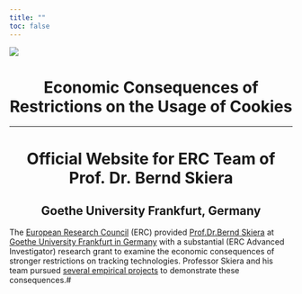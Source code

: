 ```yaml
---
title: ""
toc: false
---
```


![](static/img/logo-erc-goethe.png)

# Economic Consequences of Restrictions on the Usage of Cookies {style="text-align:center"}

------------------------------------------------------------------------

# Official Website for ERC Team of Prof. Dr. Bernd Skiera {style="text-align:center"}

## Goethe University Frankfurt, Germany {style="text-align:center"}

::: {style="text-align:left"}
The [European Research Council](https://erc.europa.eu/homepage) (ERC) provided [Prof.Dr.Bernd Skiera](contact.qmd) at [Goethe University Frankfurt in Germany](https://www.goethe-university-frankfurt.de/en) with a substantial (ERC Advanced Investigator) research grant to examine the economic consequences of stronger restrictions on tracking technologies. Professor Skiera and his team pursued [several empirical projects](publications.qmd) to demonstrate these consequences.#
:::

